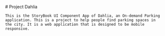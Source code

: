 
<Meta title="Project Dahlia" />

<div className="sb-container">
  <div className='sb-section-title'>
    # Project Dahlia

    This is the StoryBook UI Component App of Dahlia, an On-demand Parking application. This is a project to help people find parking spaces in the city. It is a web application that is designed to be mobile responsive.

  </div>
</div>

<style>
  {`
  .sb-container {
    margin-bottom: 48px;
  }

  .sb-section {
    width: 100%;
    display: flex;
    flex-direction: row;
    gap: 20px;
  }

  .sb-section-title {
    margin-bottom: 32px;
  }

  .sb-section a:not(h1 a, h2 a, h3 a) {
    font-size: 14px;
  }

  `}
</style>
